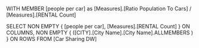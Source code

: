 WITH MEMBER [people per car] as [Measures].[Ratio Population To Cars] / [Measures].[RENTAL Count]

SELECT NON EMPTY { [people per car], [Measures].[RENTAL Count] } ON COLUMNS,
NON EMPTY { ([CITY].[City Name].[City Name].ALLMEMBERS ) } ON ROWS 
FROM [Car Sharing DW]

